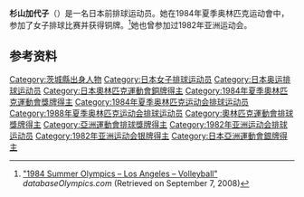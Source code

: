 {{Infobox sportsperson
| name           = 杉山加代子
|show-medals=yes
|medaltemplates={{MedalSport | 女子[[排球|排球]]}}
{{MedalCountry | {{JPN}} }}
{{MedalCompetition|[[奥林匹克运动会|奥林匹克运动会]]}}
{{MedalBronze | [[1984年夏季奥林匹克运动会|1984年 洛杉矶]] |[[1984年夏季奧林匹克運動會排球比賽|女子团体]]}}
{{MedalCompetition|[[世界盃排球賽|世界盃排球賽]]}}
{{MedalSilver | [[1981年世界盃女子排球賽|1981年 日本]] |女子團體}}
{{MedalCompetition|[[亞洲運動會|亞洲運動會]]}}
{{MedalSilver | [[1982年亞洲運動會|1982年 新德里]] |女子團體}}
}}

'''杉山加代子'''（{{bd|1961年|10月31日||catIdx=Sugiyama, Kayoko}}）是一名日本前排球运动员。她在1984年夏季奥林匹克运动會中，参加了女子排球比赛并获得铜牌。<ref name=db-ol-VOL1964>[http://www.databaseolympics.com/games/gamessport.htm?g=21&sp=VOL "1984 Summer Olympics – Los Angeles – Volleyball"] {{webarchive|url=https://web.archive.org/web/20160404075002/http://databaseolympics.com/games/gamessport.htm?g=21&sp=VOL |date=2016-04-04 }} ''databaseOlympics.com'' (Retrieved on September 7, 2008)</ref>她也曾参加过1982年亚洲运动会。

==参考资料==
{{Reflist}}

{{DEFAULTSORT:Sugiyama, Kayoko}}
[[Category:茨城縣出身人物|Category:茨城縣出身人物]]
[[Category:日本女子排球运动员|Category:日本女子排球运动员]]
[[Category:日本奥运排球运动员|Category:日本奥运排球运动员]]
[[Category:日本奧林匹克運動會銅牌得主|Category:日本奧林匹克運動會銅牌得主]]
[[Category:1984年夏季奧林匹克運動會獎牌得主|Category:1984年夏季奧林匹克運動會獎牌得主]]
[[Category:1984年夏季奥林匹克运动会排球运动员|Category:1984年夏季奥林匹克运动会排球运动员]]
[[Category:1988年夏季奥林匹克运动会排球运动员|Category:1988年夏季奥林匹克运动会排球运动员]]
[[Category:奧林匹克運動會排球獎牌得主|Category:奧林匹克運動會排球獎牌得主]]
[[Category:亞洲運動會排球獎牌得主|Category:亞洲運動會排球獎牌得主]]
[[Category:1982年亚洲运动会排球运动员|Category:1982年亚洲运动会排球运动员]]
[[Category:1982年亚洲运动会银牌得主|Category:1982年亚洲运动会银牌得主]]
[[Category:日本亞洲運動會銀牌得主|Category:日本亞洲運動會銀牌得主]]